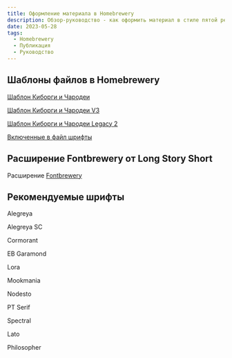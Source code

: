```yaml
---
title: Оформление материала в Homebrewery
description: Обзор-руководство - как оформить материал в стиле пятой редакции используя веб-приложение Homebrewery
date: 2023-05-28
tags:
  - Homebrewery
  - Публикация
  - Руководство
---
```


## Шаблоны файлов в Homebrewery

[Шаблон Киборги и Чародеи](https://homebrewery.naturalcrit.com/share/7j4Lg5OpdD5G)

[Шаблон Киборги и Чародеи V3](https://homebrewery.naturalcrit.com/share/tca5IviRBQms)

[Шаблон Киборги и Чародеи Legacy 2](https://homebrewery.naturalcrit.com/share/1LljdHKgG6QCtqytkmfC-djlIS1XRtKUuS9f-DTOxG4Q_)

[Включенные в файл шрифты](https://homebrewery.naturalcrit.com/share/16Qtw93HstQP)

## Расширение Fontbrewery от Long Story Short

Расширение [Fontbrewery](https://chrome.google.com/webstore/detail/fontbrewery/ppbfodpmcdkppemmgpjdbeofnoacchlp)

## Рекомендуемые шрифты

Alegreya

Alegreya SC

Cormorant

EB Garamond

Lora

Mookmania

Nodesto

PT Serif

Spectral

Lato

Philosopher


